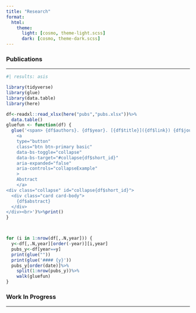 ```yaml
---
title: "Research"
format: 
  html:
    theme:
      light: [cosmo, theme-light.scss]
      dark: [cosmo, theme-dark.scss]
---
```


### Publications

------------------------------------------------------------------------

```r
#| results: asis

library(tidyverse)
library(glue)
library(data.table)
library(here)

df<-readxl::read_xlsx(here("pubs","pubs.xlsx"))%>%
  data.table()
gluefun <- function(df) {
  glue('<span> {df$authors}. {df$year}. [{df$title}]({df$link}) {df$journal}.</span>
    <a 
    type="button"
    class="btn btn-primary basic"
    data-bs-toggle="collapse"
    data-bs-target="#collapse{df$short_id}" 
    aria-expanded="false" 
    aria-controls="collapseExample"
    >
    Abstract
    </a> 
<div class="collapse" id="collapse{df$short_id}">
  <div class="card card-body">
    {df$abstract}
  </div>
</div><br>')%>%print()
}



for (i in 1:nrow(df[,.N,year])) {
  y<-df[,.N,year][order(-year)][i,year]
  pubs_y<-df[year==y]
  print(glue(""))
  print(glue('#### {y}'))
  pubs_y[order(date)]%>%
    split(1:nrow(pubs_y))%>%
    walk(gluefun)
}
```

### Work In Progress

------------------------------------------------------------------------
